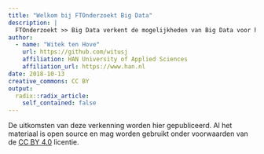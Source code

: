 ```yaml
---
title: "Welkom bij FTOnderzoekt Big Data"
description: |
  FTOnderzoekt >> Big Data verkent de mogelijkheden van Big Data voor het MKB.
author:
  - name: "Witek ten Hove"
    url: https://github.com/witusj
    affiliation: HAN University of Applied Sciences
    affiliation_url: https://www.han.nl
date: 2018-10-13
creative_commons: CC BY
output:
  radix::radix_article:
    self_contained: false
---
```


De uitkomsten van deze verkenning worden hier gepubliceerd. Al het materiaal is open source en mag worden gebruikt onder voorwaarden van de [CC BY 4.0](https://creativecommons.org/licenses/by/4.0/legalcode.nl) licentie.